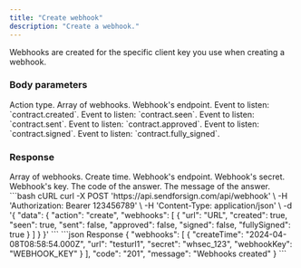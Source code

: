 ```yaml
---
title: "Create webhook"
description: "Create a webhook."
---
```


Webhooks are created for the specific client key you use when creating a webhook.

### Body parameters

<ParamField body="action" type="string" required>
  Action type.
</ParamField>

<ParamField body="webhooks" type="string" required>
  Array of webhooks.

  <Expandable title="child attribute">

  <ParamField body="url" type="string" required>
    Webhook's endpoint.
  </ParamField>

  <ParamField body="created" type="boolean">
    Event to listen: `contract.created`.
  </ParamField>

  <ParamField body="seen" type="boolean">
    Event to listen: `contract.seen`.
  </ParamField>

  <ParamField body="sent" type="boolean">
    Event to listen: `contract.sent`.
  </ParamField>

  <ParamField body="approved" type="boolean">
    Event to listen: `contract.approved`.
  </ParamField>

  <ParamField body="signed" type="boolean">
    Event to listen: `contract.signed`.
  </ParamField>

  <ParamField body="fullySigned" type="boolean">
    Event to listen: `contract.fully_signed`.
  </ParamField>


  </Expandable>

</ParamField>

### Response

  <ResponseField name="webhooks" type="string">
    Array of webhooks.

  <Expandable title="child attribute">

  <ResponseField name="createTime" type="string">
    Create time.
  </ResponseField>

  <ResponseField name="url" type="string">
    Webhook's endpoint.
  </ResponseField>

  <ResponseField name="secret" type="string">
    Webhook's secret.
  </ResponseField>

  <ResponseField name="webhookKey" type="string">
    Webhook's key.
  </ResponseField>

  </Expandable>

</ResponseField>


<ResponseField name="code" type="string">
  The code of the answer.
</ResponseField>

<ResponseField name="message" type="string">
  The message of the answer.
</ResponseField>

<RequestExample>
```bash cURL
curl -X POST 'https://api.sendforsign.com/api/webhook' \
     -H 'Authorization: Bearer 123456789' \
     -H 'Content-Type: application/json' \
     -d '{
    "data": {
        "action": "create",
        "webhooks": [
            {
                "url": "URL",
                "created": true,
                "seen": true,
                "sent": false,
                "approved": false,
                "signed": false,
                "fullySigned": true
            }
        ]
    }
}'
```
</RequestExample>

<ResponseExample>
```json Response
{
    "webhooks": [
        {
            "createTime": "2024-04-08T08:58:54.000Z",
            "url": "testurl1",
            "secret": "whsec_123",
            "webhookKey": "WEBHOOK_KEY"
        }
    ],
    "code": "201",
    "message": "Webhooks created"
}
```
</ResponseExample>
